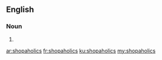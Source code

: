 ==English==

===Noun===
{{head|en|plural}}

# {{plural of|shopaholic|lang=en}}

[[ar:shopaholics]]
[[fr:shopaholics]]
[[ku:shopaholics]]
[[my:shopaholics]]